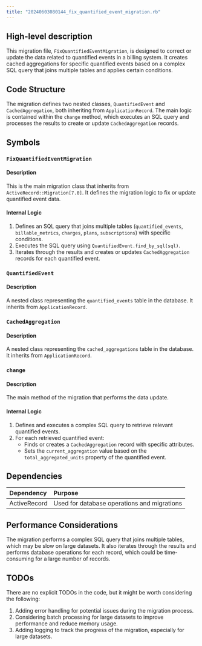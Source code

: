 ```yaml
---
title: "20240603080144_fix_quantified_event_migration.rb"
---
```


## High-level description
This migration file, `FixQuantifiedEventMigration`, is designed to correct or update the data related to quantified events in a billing system. It creates cached aggregations for specific quantified events based on a complex SQL query that joins multiple tables and applies certain conditions.

## Code Structure
The migration defines two nested classes, `QuantifiedEvent` and `CachedAggregation`, both inheriting from `ApplicationRecord`. The main logic is contained within the `change` method, which executes an SQL query and processes the results to create or update `CachedAggregation` records.

## Symbols

### `FixQuantifiedEventMigration`
#### Description
This is the main migration class that inherits from `ActiveRecord::Migration[7.0]`. It defines the migration logic to fix or update quantified event data.

#### Internal Logic
1. Defines an SQL query that joins multiple tables (`quantified_events`, `billable_metrics`, `charges`, `plans`, `subscriptions`) with specific conditions.
2. Executes the SQL query using `QuantifiedEvent.find_by_sql(sql)`.
3. Iterates through the results and creates or updates `CachedAggregation` records for each quantified event.

### `QuantifiedEvent`
#### Description
A nested class representing the `quantified_events` table in the database. It inherits from `ApplicationRecord`.

### `CachedAggregation`
#### Description
A nested class representing the `cached_aggregations` table in the database. It inherits from `ApplicationRecord`.

### `change`
#### Description
The main method of the migration that performs the data update.

#### Internal Logic
1. Defines and executes a complex SQL query to retrieve relevant quantified events.
2. For each retrieved quantified event:
   - Finds or creates a `CachedAggregation` record with specific attributes.
   - Sets the `current_aggregation` value based on the `total_aggregated_units` property of the quantified event.

## Dependencies
| Dependency | Purpose |
|:-----------|:--------|
| ActiveRecord | Used for database operations and migrations |

## Performance Considerations
The migration performs a complex SQL query that joins multiple tables, which may be slow on large datasets. It also iterates through the results and performs database operations for each record, which could be time-consuming for a large number of records.

## TODOs
There are no explicit TODOs in the code, but it might be worth considering the following:
1. Adding error handling for potential issues during the migration process.
2. Considering batch processing for large datasets to improve performance and reduce memory usage.
3. Adding logging to track the progress of the migration, especially for large datasets.